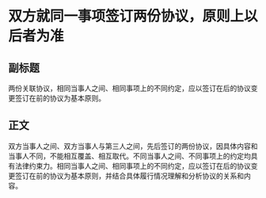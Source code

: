 # 双方就同一事项签订两份协议，原则上以后者为准
## 副标题
两份关联协议，相同当事人之间、相同事项上的不同约定，应以签订在后的协议变更签订在前的协议为基本原则。
## 正文
双方当事人之间、双方当事人与第三人之间，先后签订的两份协议，因具体内容和当事人不同，不能相互覆盖、相互取代。不同当事人之间、不同事项上的约定均具有法律约束力。相同当事人之间、相同事项上的不同约定，应以签订在后的协议变更签订在前的协议为基本原则，并结合具体履行情况理解和分析协议的关系和内容。